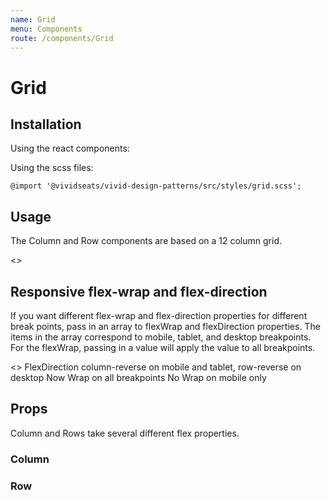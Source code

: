 ```yaml
---
name: Grid
menu: Components
route: /components/Grid
---
```





# Grid

## Installation

Using the react components:


Using the scss files:

    @import '@vividseats/vivid-design-patterns/src/styles/grid.scss';

## Usage
The Column and Row components are based on a 12 column grid.

<Playground>
    <>
        <Row>
            <Column sm={12} md={6} lg={4} xl={4}>
                <GridItem/>
            </Column>
            <Column sm={12} md={6} lg={4} xl={4}>
                <GridItem/>
            </Column>
            <Column sm={12} md={6} lg={4} xl={4}>
                <GridItem/>
            </Column>
        </Row>
        <Row>
            <Column sm={12} md={6} lg={4} xl={4}>
                <GridItem/>
            </Column>
            <Column sm={12} md={6} lg={4} xl={4}>
                <GridItem/>
            </Column>
            <Column sm={12} md={6} lg={4} xl={4}>
                <GridItem/>
            </Column>
        </Row>
        <Row>
            <Column sm={12} md={6} lg={4} xl={4}>
                <GridItem/>
            </Column>
            <Column sm={12} md={6} lg={4} xl={4}>
                <GridItem/>
            </Column>
            <Column sm={12} md={6} lg={4} xl={4}>
                <GridItem/>
            </Column>
        </Row>
    </>
</Playground>

## Responsive flex-wrap and flex-direction

If you want different flex-wrap and flex-direction properties for different break points, pass in an array to flexWrap and flexDirection properties. The items in the array correspond to mobile, tablet, and desktop breakpoints.
For the flexWrap, passing in a value will apply the value to all breakpoints.


<Playground>
    <>
        FlexDirection column-reverse on mobile and tablet, row-reverse on desktop
        <Row flexDirection={["column-reverse", "column-reverse", "row-reverse"]}>
            <Column sm={12} md={6} lg={4} xl={4}>
                <GridItem/>
            </Column>
            <Column sm={12} md={6} lg={4} xl={4}>
                <GridItem/>
            </Column>
            <Column sm={12} md={6} lg={4} xl={4}>
                <GridItem/>
            </Column>
        </Row>
        Now Wrap on all breakpoints
        <Row flexWrap="nowrap">
            <Column sm={12} md={6} lg={4} xl={4}>
                <GridItem/>
            </Column>
            <Column sm={12} md={6} lg={4} xl={4}>
                <GridItem/>
            </Column>
            <Column sm={12} md={6} lg={4} xl={4}>
                <GridItem/>
            </Column>
        </Row>
        No Wrap on mobile only
        <Row flexWrap={["nowrap"]}>
            <Column sm={12} md={6} lg={4} xl={4}>
                <GridItem/>
            </Column>
            <Column sm={12} md={6} lg={4} xl={4}>
                <GridItem/>
            </Column>
            <Column sm={12} md={6} lg={4} xl={4}>
                <GridItem/>
            </Column>
        </Row>
    </>
</Playground>

## Props
Column and Rows take several different flex properties.
### Column
<Props of={Column} />

### Row
<Props of={Row} />
